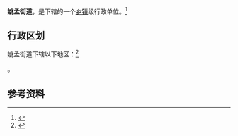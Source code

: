 {{中国乡级行政区|14/08/02/008/000}}
 
'''姚孟街道'''，是{{PRC admin/fullname|14/08/02/008/000|3}}下辖的一个[[乡镇|乡镇]]级行政单位。<ref>{{PRC admin/ref sgc|{{PRC admin/parent|14/08/02/008/000}}}}</ref>

== 行政区划 ==

姚孟街道下辖以下地区：<ref>{{PRC admin/ref sgc|14/08/02/008/000}}</ref>

{{PRC admin/children|14/08/02/008/000}}。

== 参考资料 ==

{{reflist}}

{{行政区划小作品}}
{{PRC admin/navcat|14/08/02/008/000}}